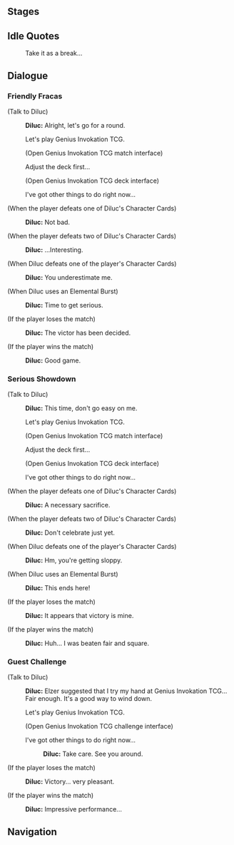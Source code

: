 {{Genius Invokation TCG Character Stages Intro}}

==Stages==
{{Genius Invokation TCG Stages/Detailed}}

==Idle Quotes==
{{Dialogue start}}
:{{DIcon|Idle}} Take it as a break...
{{Dialogue end}}

==Dialogue==
===Friendly Fracas===
{{Dialogue start}}
;(Talk to Diluc)
:{{A|vo card diluc invite easy 01.ogg}} '''Diluc:''' Alright, let's go for a round.
:{{DIcon}} Let's play Genius Invokation TCG.
:;(Open Genius Invokation TCG match interface)
:{{DIcon}} Adjust the deck first...
:;(Open Genius Invokation TCG deck interface)
:{{DIcon}} I've got other things to do right now...

;(When the player defeats one of Diluc's Character Cards)
:{{A|vo card diluc ingame easy 02.ogg}} '''Diluc:''' Not bad.

;(When the player defeats two of Diluc's Character Cards)
:{{A|vo card diluc ingame easy 03.ogg}} '''Diluc:''' ...Interesting.

;(When Diluc defeats one of the player's Character Cards)
:{{A|vo card diluc ingame easy 01.ogg}} '''Diluc:''' You underestimate me.

;(When Diluc uses an Elemental Burst)
:{{A|vo card diluc ingame easy 04.ogg}} '''Diluc:''' Time to get serious.

;(If the player loses the match)
:{{A|vo card diluc invite easy 02.ogg}} '''Diluc:''' The victor has been decided.

;(If the player wins the match)
:{{A|vo card diluc invite easy 03.ogg}} '''Diluc:''' Good game.
{{Dialogue end}}

===Serious Showdown===
{{Dialogue start}}
;(Talk to Diluc)
:{{A|vo card diluc invite hard 01.ogg}} '''Diluc:''' This time, don't go easy on me.
:{{DIcon}} Let's play Genius Invokation TCG.
:;(Open Genius Invokation TCG match interface)
:{{DIcon}} Adjust the deck first...
:;(Open Genius Invokation TCG deck interface)
:{{DIcon}} I've got other things to do right now...

;(When the player defeats one of Diluc's Character Cards)
:{{A|vo card diluc ingame hard 02.ogg}} '''Diluc:''' A necessary sacrifice.

;(When the player defeats two of Diluc's Character Cards)
:{{A|vo card diluc ingame hard 03.ogg}} '''Diluc:''' Don't celebrate just yet.

;(When Diluc defeats one of the player's Character Cards)
:{{A|vo card diluc ingame hard 01.ogg}} '''Diluc:''' Hm, you're getting sloppy.

;(When Diluc uses an Elemental Burst)
:{{A|vo card diluc ingame hard 04.ogg}} '''Diluc:''' This ends here!

;(If the player loses the match)
:{{A|vo card diluc invite hard 02.ogg}} '''Diluc:''' It appears that victory is mine.

;(If the player wins the match)
:{{A|vo card diluc invite hard 03.ogg}} '''Diluc:''' Huh... I was beaten fair and square.
{{Dialogue end}}

===Guest Challenge===
{{Dialogue start}}
;(Talk to Diluc)
:{{A|vo card diluc freetalk 01.ogg}} '''Diluc:''' Elzer suggested that I try my hand at Genius Invokation TCG... Fair enough. It's a good way to wind down.
:{{DIcon}} Let's play Genius Invokation TCG.
:;(Open Genius Invokation TCG challenge interface)
:{{DIcon}} I've got other things to do right now...
::{{A|vo card diluc leave 01.ogg}} '''Diluc:''' Take care. See you around.

;(If the player loses the match)
:{{A|vo card diluc endofgame win 01.ogg}} '''Diluc:''' Victory... very pleasant.

;(If the player wins the match)
:{{A|vo card diluc endofgame fail 01.ogg}} '''Diluc:''' Impressive performance...
{{Dialogue end}}

==Navigation==
{{Genius Invokation TCG Stages Navbox}}